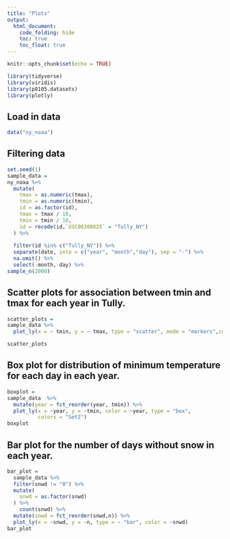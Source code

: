 ```yaml
---
title: "Plots"
output:
  html_document:
    code_folding: hide
    toc: true
    toc_float: true
---
```


```r
knitr::opts_chunk$set(echo = TRUE)
```

```r
library(tidyverse)
library(viridis)
library(p8105.datasets)
library(plotly)
```


## Load in data 

```r
data("ny_noaa")
```


## Filtering data

```r
set.seed(1)
sample_data =
ny_noaa %>% 
  mutate(
    tmax = as.numeric(tmax),
    tmin = as.numeric(tmin),
    id = as.factor(id),
    tmax = tmax / 10,
    tmin = tmin / 10,
    id = recode(id,`USC00308625` = "Tully_NY")
  ) %>% 
  
  filter(id %in% c("Tully_NY")) %>%     
  separate(date, into = c("year", "month","day"), sep = "-") %>% 
  na.omit() %>% 
  select(-month,-day) %>% 
sample_n(2000)
```


## Scatter plots for association between tmin and tmax for each year in Tully. 
```r
scatter_plots =
sample_data %>% 
  plot_ly(x = ~ tmin, y = ~ tmax, type = "scatter", mode = "markers",color = ~year, alpha = 0.5) 

scatter_plots
```

## Box plot for distribution of minimum temperature for each day in each year. 
```r
boxplot = 
sample_data  %>%
  mutate(year = fct_reorder(year, tmin)) %>% 
  plot_ly(x = ~year, y = ~tmin, color = ~year, type = "box",
          colors = "Set2")
boxplot
```

## Bar plot for the number of days without snow in each year. 

```r
bar_plot = 
  sample_data %>% 
  filter(snwd != "0") %>% 
  mutate(
    snwd = as.factor(snwd)
  ) %>% 
    count(snwd) %>% 
  mutate(snwd = fct_reorder(snwd,n)) %>% 
  plot_ly(x = ~snwd, y = ~n, type = ~ "bar", color = ~snwd)
bar_plot
```













